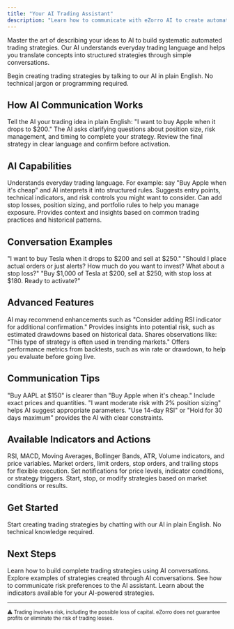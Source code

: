 ```yaml
---
title: "Your AI Trading Assistant"
description: "Learn how to communicate with eZorro AI to create automated trading strategies using natural language. No technical knowledge required."
---
```


Master the art of describing your ideas to AI to build systematic automated trading strategies. Our AI understands everyday trading language and helps you translate concepts into structured strategies through simple conversations.

<Card title="Start Chatting with AI" icon="rocket" href="https://platform.ezorro.app">
  Begin creating trading strategies by talking to our AI in plain English. No technical jargon or programming required.
</Card>

## How AI Communication Works

<Steps>
  <Step title="Describe Your Idea">
    Tell the AI your trading idea in plain English: "I want to buy Apple when it drops to $200."
  </Step>

  <Step title="AI Asks Questions">
    The AI asks clarifying questions about position size, risk management, and timing to complete your strategy.
  </Step>

  <Step title="Confirm Your Strategy">
    Review the final strategy in clear language and confirm before activation.
  </Step>
</Steps>

## AI Capabilities

<CardGroup cols={2}>
  <Card title="Natural Language" icon="comments">
    Understands everyday trading language. For example: say "Buy Apple when it's cheap" and AI interprets it into structured rules.
  </Card>

  <Card title="Strategy Refinement" icon="brain">
    Suggests entry points, technical indicators, and risk controls you might want to consider.
  </Card>

  <Card title="Risk Management Support" icon="shield">
    Can add stop losses, position sizing, and portfolio rules to help you manage exposure.
  </Card>

  <Card title="Market Context" icon="chart-line">
    Provides context and insights based on common trading practices and historical patterns.
  </Card>
</CardGroup>

## Conversation Examples

<Steps>
  <Step title="Simple Request">
    "I want to buy Tesla when it drops to $200 and sell at $250."
  </Step>

  <Step title="AI Clarifies">
    "Should I place actual orders or just alerts? How much do you want to invest? What about a stop loss?"
  </Step>

  <Step title="Final Strategy">
    "Buy $1,000 of Tesla at $200, sell at $250, with stop loss at $180. Ready to activate?"
  </Step>
</Steps>

## Advanced Features

<CardGroup cols={2}>
  <Card title="Strategy Suggestions" icon="lightbulb">
    AI may recommend enhancements such as "Consider adding RSI indicator for additional confirmation."
  </Card>

  <Card title="Risk Analysis" icon="shield">
    Provides insights into potential risk, such as estimated drawdowns based on historical data.
  </Card>

  <Card title="Market Awareness" icon="chart-line">
    Shares observations like: "This type of strategy is often used in trending markets."
  </Card>

  <Card title="Backtest Results" icon="chart-column">
    Offers performance metrics from backtests, such as win rate or drawdown, to help you evaluate before going live.
  </Card>
</CardGroup>

## Communication Tips

<Steps>
  <Step title="Be Specific">
    "Buy AAPL at $150" is clearer than "Buy Apple when it's cheap." Include exact prices and quantities.
  </Step>

  <Step title="Mention Risk Tolerance">
    "I want moderate risk with 2% position sizing" helps AI suggest appropriate parameters.
  </Step>

  <Step title="Include Timeframes">
    "Use 14-day RSI" or "Hold for 30 days maximum" provides the AI with clear constraints.
  </Step>
</Steps>

## Available Indicators and Actions

<CardGroup cols={2}>
  <Card title="Technical Indicators" icon="chart-line">
    RSI, MACD, Moving Averages, Bollinger Bands, ATR, Volume indicators, and price variables.
  </Card>

  <Card title="Order Types" icon="list-check">
    Market orders, limit orders, stop orders, and trailing stops for flexible execution.
  </Card>

  <Card title="Alert System" icon="bell">
    Set notifications for price levels, indicator conditions, or strategy triggers.
  </Card>

  <Card title="Strategy Control" icon="sliders-h">
    Start, stop, or modify strategies based on market conditions or results.
  </Card>
</CardGroup>

## Get Started

<Card title="Talk to AI Assistant" icon="rocket" href="https://platform.ezorro.app">
  Start creating trading strategies by chatting with our AI in plain English. No technical knowledge required.
</Card>

## Next Steps

<CardGroup cols={2}>
  <Card title="Strategy Construction" icon="hammer" href="/technical/strategy-construction">
    Learn how to build complete trading strategies using AI conversations.
  </Card>

  <Card title="Beginner Strategies" icon="graduation-cap" href="/trading-strategies/beginner-strategies">
    Explore examples of strategies created through AI conversations.
  </Card>

  <Card title="Risk Management" icon="shield" href="/trading-strategies/risk-management">
    See how to communicate risk preferences to the AI assistant.
  </Card>

  <Card title="Technical Indicators" icon="chart-line" href="/technical/indicators">
    Learn about the indicators available for your AI-powered strategies.
  </Card>
</CardGroup>

---

<sub>⚠️ Trading involves risk, including the possible loss of capital. eZorro does not guarantee profits or eliminate the risk of trading losses.</sub>